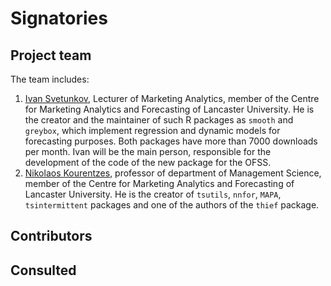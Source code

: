 # Signatories
<!-- 
This section provides the ISC with a view of the support received from the community for a proposal. Acceptance isn't predicated on popularity but community acceptance is important.  Willingness to accept outside input is also a good marker for project delivery. 

An optional section would be for R-Core signatories where changes to R are proposed.
-->

## Project team
<!-- 
Who are the people responsible for actually delivering the project if the proposal gets accepted and are already signed up and rearing to go?
-->
The team includes:

1. [Ivan Svetunkov](https://www.lancaster.ac.uk/lums/people/ivan-svetunkov), Lecturer of Marketing Analytics, member of the Centre for Marketing Analytics and Forecasting of Lancaster University. He is the creator and the maintainer of such R packages as `smooth` and `greybox`, which implement regression and dynamic models for forecasting purposes. Both packages have more than 7000 downloads per month. Ivan will be the main person, responsible for the development of the code of the new package for the OFSS.
2. [Nikolaos Kourentzes](https://www.lancaster.ac.uk/lums/people/nikos-kourentzes), professor of department of Management Science, member of the Centre for Marketing Analytics and Forecasting of Lancaster University. He is the creator of `tsutils`, `nnfor`, `MAPA`, `tsintermittent` packages and one of the authors of the `thief` package.


## Contributors
<!-- 
Who are the people who have actively helped with this proposal but won't necessarily be on the core project team later?
-->

## Consulted
<!-- 
Who has been given the opportunity to provide feedback on the proposal? This should include any R Consortium & ISC members who the proposal has been discussed with.
-->

